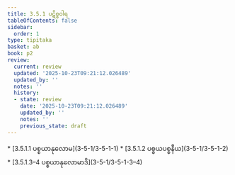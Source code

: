 ```yaml
---
title: 3.5.1 ပဋိစ္စဝါရ
tableOfContents: false
sidebar:
  order: 1
type: tipitaka
basket: ab
book: p2
review:
  current: review
  updated: '2025-10-23T09:21:12.026489'
  updated_by: ''
  notes: ''
  history:
  - state: review
    date: '2025-10-23T09:21:12.026489'
    updated_by: ''
    notes: ''
    previous_state: draft
---
```



<ReviewStatus review={frontmatter.review} showDetails={true} />

<HypothesisAnnotation frontmatter={frontmatter} />

<DynamicBreadcrumb />



<TableOfContents book="p2" section="3.5.1">
* [3.5.1.1 ပစ္စယာနုလောမ](3-5-1/3-5-1-1)
* [3.5.1.2 ပစ္စယပစ္စနီယ](3-5-1/3-5-1-2)
* [3.5.1.3–4 ပစ္စယာနုလောမာဒိ](3-5-1/3-5-1-3–4)
</TableOfContents>